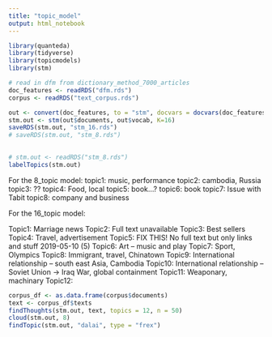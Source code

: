 ---
title: "topic_model"
output: html_notebook
---

```{r librarys}
library(quanteda)
library(tidyverse)
library(topicmodels)
library(stm)
```


```{r read in data}
# read in dfm from dictionary_method_7000_articles
doc_features <- readRDS("dfm.rds")
corpus <- readRDS("text_corpus.rds")
```

```{r create stm model}
out <- convert(doc_features, to = "stm", docvars = docvars(doc_features))
stm.out <- stm(out$documents, out$vocab, K=16)
saveRDS(stm.out, "stm_16.rds")
# saveRDS(stm.out, "stm_8.rds")
  
```

```{r check out the content in each model}
# stm.out <- readRDS("stm_8.rds")
labelTopics(stm.out)
```
For the 8_topic model: 
topic1: music, performance
topic2: cambodia, Russia
topic3: ??
topic4: Food, local
topic5: book...?
topic6: book
topic7: Issue with Tabit
topic8: company and business

For the 16_topic model:

Topic1: Marriage news
Topic2: Full text unavailable
Topic3: Best sellers
Topic4: Travel, advertisement
Topic5: FIX THIS! No full text but only links and stuff 2019-05-10 (5)
Topic6: Art -- music and play
Topic7: Sport, Olympics
Topic8: Immigrant, travel, Chinatown
Topic9: International relationship -- south east Asia, Cambodia 
Topic10: International relationship -- Soviet Union -> Iraq War, global containment 
Topic11: Weaponary, machinary
Topic12: 



```{r lookinto the meaning of these topics}
corpus_df <- as.data.frame(corpus$documents)
text <- corpus_df$texts
findThoughts(stm.out, text, topics = 12, n = 50)
cloud(stm.out, 8)
findTopic(stm.out, "dalai", type = "frex")


```

